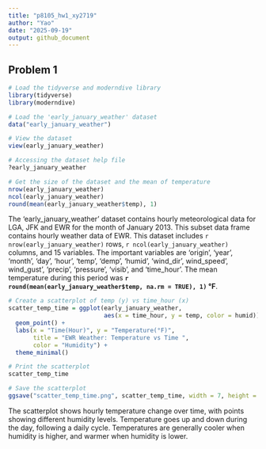 ```yaml
---
title: "p8105_hw1_xy2719"
author: "Yao"
date: "2025-09-19"
output: github_document
---
```


## Problem 1
```r
# Load the tidyverse and moderndive library
library(tidyverse)
library(moderndive)

# Load the 'early_january_weather' dataset
data("early_january_weather")

# View the dataset
view(early_january_weather)
```

```r
# Accessing the dataset help file
?early_january_weather

# Get the size of the dataset and the mean of temperature
nrow(early_january_weather)
ncol(early_january_weather)
round(mean(early_january_weather$temp), 1)
```
The 'early_january_weather' dataset contains hourly meteorological data for LGA, JFK and EWR for the month of January 2013. This subset data frame contains hourly weather data of EWR.
This dataset includes `r nrow(early_january_weather)` rows, `r ncol(early_january_weather)` columns, and 15 variables. The important variables are 'origin', 'year', 'month', 'day', 'hour', 'temp', 'demp', 'humid', 'wind_dir', wind_speed', wind_gust', 'precip', 'pressure', 'visib', and 'time_hour'.
The mean temperature during this period was **`r round(mean(early_january_weather$temp, na.rm = TRUE), 1)` °F**.

```r
# Create a scatterplot of temp (y) vs time_hour (x)
scatter_temp_time = ggplot(early_january_weather,
                           aes(x = time_hour, y = temp, color = humid)) +
  geom_point() +
  labs(x = "Time(Hour)", y = "Temperature(°F)",
       title = "EWR Weather: Temperature vs Time ",
       color = "Humidity") +
  theme_minimal()

# Print the scatterplot
scatter_temp_time

# Save the scatterplot
ggsave("scatter_temp_time.png", scatter_temp_time, width = 7, height = 4)
```
The scatterplot shows hourly temperature change over time, with points showing different humidity levels. Temperature goes up and down during the day, following a daily cycle. Temperatures are generally cooler when humidity is higher, and warmer when humidity is lower.
